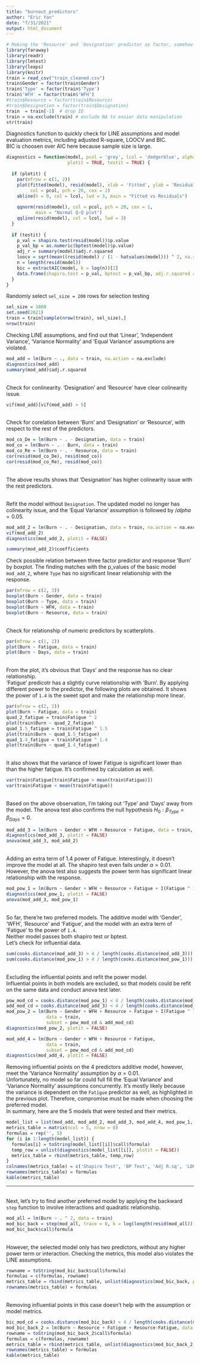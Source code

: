 ```yaml
---
title: "burnout_predictors"
author: "Eric Yan"
date: "7/31/2021"
output: html_document
---
```



```r
# Making the 'Resource' and 'Designation' predictor as factor, somehow make it impossible to fullfill the LINR assumption.
library(faraway)
library(readr)
library(lmtest)
library(leaps)
library(knitr)
train = read_csv("train_cleaned.csv")
train$Gender = factor(train$Gender)
train$'Type' = factor(train$'Type')
train$'WFH' = factor(train$'WFH')
#train$Resource = factor(train$Resource)
#train$Designation = factor(train$Designation)
train  = train[-1]  # drop ID
train = na.exclude(train) # exclude NA to easier data manipulation
str(train) 
```

Diagnostics function to quickly check for LINE assumptions and model evaluation metrics, including adjusted R-square, LOOCV and BIC.
</br> BIC is choosen over AIC here because sample size is large.
```r
diagnostics = function(model, pcol = 'grey', lcol = 'dodgerblue', alpha = 0.05,
                       plotit = TRUE, testit = TRUE) {
  
  if (plotit) {
    par(mfrow = c(1, 2))
    plot(fitted(model), resid(model), xlab = 'Fitted', ylab = 'Residuals',
         col = pcol, pch = 20, cex = 2)
    abline(h = 0, col = lcol, lwd = 3, main = "Fitted vs Residuals")
    
    qqnorm(resid(model), col = pcol, pch = 20, cex = 1, 
           main = "Normal Q-Q plot")
    qqline(resid(model), col = lcol, lwd = 3)
  }
  
  if (testit) {
    p_val = shapiro.test(resid(model))$p.value
    p_val_bp = as.numeric(bptest(model)$p.value)
    adj_r = summary(model)$adj.r.squared
    loocv = sqrt(mean((resid(model) / (1 - hatvalues(model))) ^ 2, na.rm = TRUE))
    n = length(resid(model))
    bic = extractAIC(model, k = log(n))[2]
    data.frame(shapiro.test = p_val, bptest = p_val_bp, adj.r.squared = adj_r, loocv = loocv, BIC = bic)
  }
}
```


Randomly select `sel_size = 200` rows for selection testing
```r
sel_size = 1000
set.seed(2021)
train = train[sample(nrow(train), sel_size),]
nrow(train)
```


Checking LINE assumptions, and find out that 'Linear', 'Independent Variance', 'Variance Normality' and 'Equal Variance' assumptions are violated.
```r
mod_add = lm(Burn ~ ., data = train, na.action = na.exclude)
diagnostics(mod_add)
summary(mod_add)$adj.r.squared
```
</br>
Check for conlinearity. 'Designation' and 'Resource' have clear colinearity issue.
```r
vif(mod_add)[vif(mod_add) > 5]
```

</br>Check for corelation between 'Burn' and 'Designation' or 'Resource', with respect to the rest of the predictors.
```r
mod_co_De = lm(Burn ~ . - Designation, data = train)
mod_co = lm(Burn ~ . - Burn, data = train)
mod_co_Re = lm(Burn ~ . - Resource, data = train)
cor(resid(mod_co_De), resid(mod_co))
cor(resid(mod_co_Re), resid(mod_co))
```
</br> The above results shows that 'Designation' has higher colinearity issue with the rest predictors.

</br>Refit the model without `Designation`. The updated model no longer has colinearity issue, and the 'Equal Variance' assumption is followed by $/alpha = 0.05$.
```r
mod_add_2 = lm(Burn ~ . - Designation, data = train, na.action = na.exclude)
vif(mod_add_2)
diagnostics(mod_add_2, plotit = FALSE)
```

```r
summary(mod_add_2)$coefficients
```

Check possible relation between three factor predictor and response 'Burn' by boxplot. The finding matches with the p_values of the basic model `mod_add_2`, where `Type` has no significant linear relationship with the response. 
```r
par(mfrow = c(2, 3))
boxplot(Burn ~ Gender, data = train)
boxplot(Burn ~ Type, data = train)
boxplot(Burn ~ WFH, data = train)
boxplot(Burn ~ Resource, data = train)
```
</br>Check for relationship of numeric predictors by scatterplots.
```r
par(mfrow = c(1, 2))
plot(Burn ~ Fatigue, data = train)
plot(Burn ~ Days, data = train)
```
</br> From the plot, it's obvious that 'Days' and the response has no clear relationship.
</br> 'Fatigue' predicotr has a slightly curve relationship with 'Burn'. By applying different power to the predictor, the following plots are obtained. It shows the power of `1.4` is the sweet spot and make the relationship more linear.

```r
par(mfrow = c(2, 2))
plot(Burn ~ Fatigue, data = train)
quad_2_fatigue = train$Fatigue ^ 2
plot(train$Burn ~ quad_2_fatigue)
quad_1.5_fatigue = train$Fatigue ^ 1.5
plot(train$Burn ~ quad_1.5_fatigue)
quad_1.4_fatigue = train$Fatigue ^ 1.4
plot(train$Burn ~ quad_1.4_fatigue)
```
</br> It also shows that the variance of lower Fatigue is significant lower than than the higher fatigue. It's confirmed by calculation as well.
```r
var(train$Fatigue[train$Fatigue > mean(train$Fatigue)])
var(train$Fatigue < mean(train$Fatigue))
```

</br> Based on the above observation, I'm taking out 'Type' and 'Days' away from the model. The anova test also confirms the null hypothesis $H_0: \beta_{Type} = \beta_{Days} = 0$.
```r
mod_add_3 = lm(Burn ~ Gender + WFH + Resource + Fatigue, data = train, na.action = na.exclude)
diagnostics(mod_add_3, plotit = FALSE)
anova(mod_add_3, mod_add_2)
```

</br> Adding an extra term of 1.4 power of Fatigue. Interestingly, it doesn't improve the model at all. The shapiro test even fails under $\alpha = 0.01$. However, the anova test also suggests the power term has significant linear relationship with the response.
```r
mod_pow_1 = lm(Burn ~ Gender + WFH + Resource + Fatigue + I(Fatigue ^ 1.4), data = train)
diagnostics(mod_pow_1, plotit = FALSE)
anova(mod_add_3, mod_pow_1)
```
</br>So far, there're two preferred models. The additive model with 'Gender', 'WFH', 'Resource' and 'Fatigue', and the model with an extra term of 'Fatigue' to the power of `1.4`.
</br>Neither model passes both shapiro test or bptest.
</br> Let's check for influential data.
```r
sum(cooks.distance(mod_add_3) > 4 / length(cooks.distance(mod_add_3)))
sum(cooks.distance(mod_pow_1) > 4 / length(cooks.distance(mod_pow_1))) 
```
</br> Excluding the influential points and refit the power model.
</br> Influential points in both models are excluded, so that models could be refit on the same data and conduct anova test later.
```r
pow_mod_cd = cooks.distance(mod_pow_1) < 4 / length(cooks.distance(mod_pow_1))
add_mod_cd = cooks.distance(mod_add_3) < 4 / length(cooks.distance(mod_add_3))
mod_pow_2 = lm(Burn ~ Gender + WFH + Resource + Fatigue + I(Fatigue ^ 1.4), 
               data = train, 
               subset = pow_mod_cd & add_mod_cd)
diagnostics(mod_pow_2, plotit = FALSE)
```

```r
mod_add_4 = lm(Burn ~ Gender + WFH + Resource + Fatigue, 
               data = train, 
               subset = pow_mod_cd & add_mod_cd)
diagnostics(mod_add_4, plotit = FALSE)
```
Removing influential points on the 4 predictors additive model, however, meet the 'Variance Normality' assumption by $\alpha = 0.01$.
</br> Unfortunately, no model so far could full fill the 'Equal Variance' and 'Variance Normality' assumptions concurrently. It's mostly likely because the variance is dependent on the `Fatigue` predictor as well, as highlighted in the previous plot. Therefore, compromise must be made when choosing the preferred model.
</br> In summary, here are the 5 models that were tested and their metrics.
```r
model_list = list(mod_add, mod_add_2, mod_add_3, mod_add_4, mod_pow_1, mod_pow_2)
metrics_table = matrix(ncol = 5, nrow = 0)
formulas = rep('', 5)
for (i in 1:length(model_list)) {
  formulas[i] = toString(model_list[[i]]$call$formula)
  temp_row = unlist(diagnostics(model_list[[i]], plotit = FALSE))
  metrics_table = rbind(metrics_table, temp_row)
}
colnames(metrics_table) = c('Shapiro Test', 'BP Test', 'Adj R.sq', 'LOOCV', 'BIC')
rownames(metrics_table) = formulas
kable(metrics_table)
```


----------------------------
</br>Next, let's try to find another preferred model by applying the backward `step` function to involve interactions and quadratic relationship.
```r
mod_all = lm(Burn ~ . ^ 2, data = train)
mod_bic_back = step(mod_all, trace = 0, k = log(length(resid(mod_all))))
mod_bic_back$call$formula
```

</br>However, the selected model only has two predictors, without any higher power term or interaction. Checking the metrics, this model also violates the LINE assumptions.
```r
rowname = toString(mod_bic_back$call$formula)
formulas = c(formulas, rowname)
metrics_table = rbind(metrics_table, unlist(diagnostics(mod_bic_back, plotit = FALSE)))
rownames(metrics_table) = formulas
```

</br>Removing influential points in this case doesn't help with the assumption or model metrics.
```r
bic_mod_cd = cooks.distance(mod_bic_back) < 4 / length(cooks.distance(mod_bic_back))
mod_bic_back_2 = lm(Burn ~ Resource + Fatigue + Resource:Fatigue, data = train, subset = bic_mod_cd)
rowname = toString(mod_bic_back_2$call$formula)
formulas = c(formulas, rowname)
metrics_table = rbind(metrics_table, unlist(diagnostics(mod_bic_back_2, plotit = FALSE)))
rownames(metrics_table) = formulas
kable(metrics_table)
```



